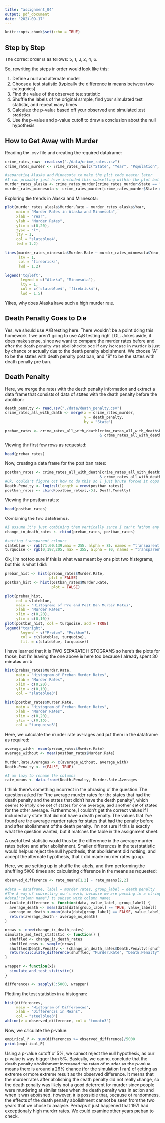 ```yaml
---
title: "assignment_04"
output: pdf_document
date: "2023-09-17"
---
```


```r
knitr::opts_chunk$set(echo = TRUE)
```

## Step by Step

The correct order is as follows: 5, 1, 3, 2, 4, 6. 

So, rewriting the steps in order would look like this: 

1. Define a null and alternate model
2. Choose a test statistic (typically the difference in means between two categories)
3. Find the value of the observed test statistic
4. Shuffle the labels of the original sample, find your simulated test statistic, and repeat many times
5. Calculate the p-value based off your observed and simulated test statistics
6. Use the p-value and p-value cutoff to draw a conclusion about the null hypothesis

## How to Get Away with Murder
Reading the .csv file and creating the required dataframe: 
```r
crime_rates_raw<- read.csv("./data/crime_rates.csv")
crime_rates_murder <- crime_rates_raw[c("State", "Year", "Population", "Murder.Rate")]

#separating Alaska and Minnesota to make the plot code neater later
#I can probably just have included this subsetting within the plot but messy messy nvm 
murder_rates_alaska <- crime_rates_murder[crime_rates_murder$State == "Alaska",]
murder_rates_minnesota <- crime_rates_murder[crime_rates_murder$State == "Minnesota",]
```

Exploring the trends in Alaska and Minnesota:

```r
plot(murder_rates_alaska$Murder.Rate ~ murder_rates_alaska$Year,
     main = "Murder Rates in Alaska and Minnesota",
     xlab = "Year",
     ylab = "Murder Rates",
     ylim = c(0,20),
     type = "l",
     lty = 1,
     col = "slateblue4",
     lwd = 1.2)

lines(murder_rates_minnesota$Murder.Rate ~ murder_rates_minnesota$Year,
      lty = 1,
      col = "firebrick4",
      lwd = 1.2)

legend('topleft', 
       legend = c("Alaska", "Minnesota"),
       lty = 1, 
       col = c("slateblue4", "firebrick4"), 
       lwd = 1.5)
```

Yikes, why does Alaska have such a high murder rate. 

## Death Penalty Goes to Die 

Yes, we should use A/B testing here. There wouldn't be a point doing this homework if we aren't going to use A/B testing right LOL. Jokes aside, it does make sense, since we want to compare the murder rates before and after the death penalty was abolished to see if any increase in murder is just by chance or actually due to the death penalty abolishment. We choose "A" to be the states with death penalty post ban, and "B" to be the states with death penalty pre ban. 

## Death Penalty 

Here, we merge the rates with the death penalty information and extract a data frame that consists of data of states with the death penalty before the abolition:
```r
death_penalty <- read.csv("./data/death_penalty.csv")
crime_rates_all_with_death <- merge(x = crime_rates_murder, 
                                    y = death_penalty,
                                    by = "State")

preban_rates <- crime_rates_all_with_death[crime_rates_all_with_death$Death.Penalty == TRUE
                                           & crime_rates_all_with_death$Year == 1971, ]
```

Viewing the first few rows as requested:
```r
head(preban_rates)
```

Now, creating a data frame for the post ban rates: 
```r

postban_rates <- crime_rates_all_with_death[crime_rates_all_with_death$Death.Penalty == TRUE
                                           & crime_rates_all_with_death$Year == 1973, ]
#Ok, couldn't figure out how to do this so I just brute forced it oops
Death.Penalty <- logical(length = nrow(postban_rates))
postban_rates <- cbind(postban_rates[,-5], Death.Penalty)
```

Viewing the postban rates:
```r
head(postban_rates)
```

Combining the two dataframes:
```r
#I assume it's just combining them vertically since I can't fathom any other way to do it 
change_in_death_rates <- rbind(preban_rates, postban_rates)
```

```r
#setting transparent colours
slateblue <- rgb(71,60,139,max = 255, alpha = 80, names = "transparent.slateblue2")
turquoise <- rgb(0,197,205, max = 255, alpha = 80, names = "transparent.turquoise3")
```

Ok, I'm not too sure if this is what was meant by one plot two histograms, but this is what I did: 
```r
preban_hist <- hist(preban_rates$Murder.Rate,
                    plot = FALSE)
postban_hist <- hist(postban_rates$Murder.Rate,
                     plot = FALSE)

plot(preban_hist, 
     col = slateblue,
     main = "Histograms of Pre and Post Ban Murder Rates",
     xlab = "Murder Rates",
     xlim = c(0,20),
     ylim = c(0,10))
plot(postban_hist, col = turquoise, add = TRUE)
legend("topright", 
       legend = c("Preban", "Postban"),
       col = c(slateblue, turquoise),
       fill = c(slateblue, turquoise))
```

I have learned that it is TWO SEPARATE HISTOGRAMS so here's the plots for those, but I'm leaving the one above in here too because I already spent 30 minutes on it: 

```r
hist(preban_rates$Murder.Rate,
     main = "Histogram of Preban Murder Rates",
     xlab = "Murder Rates",
     xlim = c(0,20),
     ylim = c(0,10),
     col = "slateblue3")
```

```r
hist(postban_rates$Murder.Rate,
     main = "Histogram of Preban Murder Rates",
     xlab = "Murder Rates",
     xlim = c(0,20),
     ylim = c(0,10),
     col = "turquoise3")
```



Here, we calculate the murder rate averages and put them in the dataframe as required:
```r
average_with<- mean(preban_rates$Murder.Rate)
average_without <- mean(postban_rates$Murder.Rate)

Murder.Rate.Averages <- c(average_without, average_with)
Death.Penalty <- c(FALSE, TRUE)

#I am lazy to rename the columns
rate_means <- data.frame(Death.Penalty, Murder.Rate.Averages)
```

I think there's something incorrect in the phrasing of the question. The question asked for "the average murder rates for the states that had the death penalty and the states that didn’t have the death penalty", which seems to imply one set of states for one average, and another set of states for the other average. Furthermore, I couldn't get the correct values if I included any state that did not have a death penalty. The values that I've found are the average murder rates for states that had the penalty before and after abolishment of the death penalty. I'm not sure if this is exactly what the question wanted, but it matches the table in the assignment sheet.

A useful test statistic would thus be the difference in the average murder rates before and after abolishment. Smaller differences in the test statistic would help us reject the null hypothesis, that abolishment did nothing, and accept the alternate hypothesis, that it did made murder rates go up. 

Here, we are setting up to shuffle the labels, and then performing the shuffling 5000 times and calculating difference in the means as requested: 
```r
observed_difference <- rate_means[1,2] - rate_means[2,2]

#data = dataframe, label = murder rates, group_label = death penalty
#The $ way of subsetting won't work, because we are passing in a string
#data["column name"] to subset with column names
calculate_difference <- function(data, value_label, group_label) {
  average_death <- mean(data[data[group_label] == TRUE, value_label])
  average_no_death <-mean(data[data[group_label] == FALSE, value_label])
  return(average_death - average_no_death)
}

nrows <- nrow(change_in_death_rates)
simulate_and_test_statistic <- function() {
  shuffled <- change_in_death_rates
  shuffled_rows <- sample(nrows)
  shuffled$Death.Penalty <- (change_in_death_rates$Death.Penalty)[shuffled_rows]
  return(calculate_difference(shuffled, "Murder.Rate", "Death.Penalty"))
}

wrapper <- function(x){
  simulate_and_test_statistic()
}

differences <- sapply(1:5000, wrapper)
```

Plotting the test statistics in a histogram: 

```r
hist(differences,
     main = "Histogram of Differences",
     xlab = "Differences in Means",
     col = "steelblue3")
abline(v = observed_difference, col = "tomato3")
```

Now, we calculate the p-value: 
```r
empirical_P <- sum(differences >= observed_difference)/5000
print(empirical_P)
```

Using a p-value cutoff of 5%, we cannot reject the null hypothesis, as our p-value is way bigger than 5%. Basically, we cannot conclude that the death penalty abolishment increased the rates of murder as the p-value means there is around a 26% chance (for the simulation I ran) of getting as extreme or more extreme result as the observed difference. It means that the murder rates after abolishing the death penalty did not really change, so the death penalty was likely not a good deterrent for murder since people were murdering at similar rates when the death penalty was in action and when it was abolished. However, it is possible that, because of randomness, the effects of the death penalty abolishment cannot be seen from the two years that we chose to analyse. Perhaps it just happened that 1971 had exceptionally high murder rates. We could examine other years preban to check. 